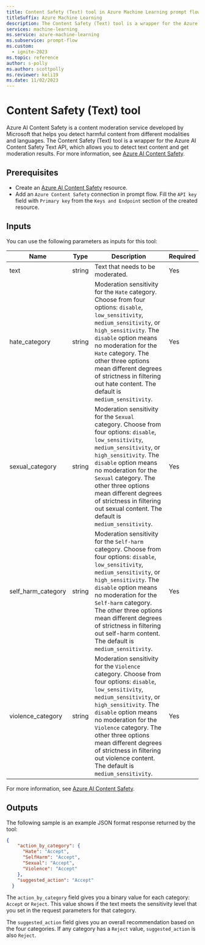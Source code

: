 ```yaml
---
title: Content Safety (Text) tool in Azure Machine Learning prompt flow
titleSuffix: Azure Machine Learning
description: The Content Safety (Text) tool is a wrapper for the Azure AI Content Safety Text API, which you can use to detect text content and get moderation results.
services: machine-learning
ms.service: azure-machine-learning
ms.subservice: prompt-flow
ms.custom:
  - ignite-2023
ms.topic: reference
author: s-polly
ms.author: scottpolly
ms.reviewer: keli19
ms.date: 11/02/2023
---
```


# Content Safety (Text) tool

Azure AI Content Safety is a content moderation service developed by Microsoft that helps you detect harmful content from different modalities and languages. The Content Safety (Text) tool is a wrapper for the Azure AI Content Safety Text API, which allows you to detect text content and get moderation results. For more information, see [Azure AI Content Safety](https://aka.ms/acs-doc).

## Prerequisites

- Create an [Azure AI Content Safety](https://aka.ms/acs-create) resource.
- Add an `Azure Content Safety` connection in prompt flow. Fill the `API key` field with `Primary key` from the `Keys and Endpoint` section of the created resource.

## Inputs

You can use the following parameters as inputs for this tool:

| Name | Type | Description | Required |
| ---- | ---- | ----------- | -------- |
| text | string | Text that needs to be moderated. | Yes |
| hate_category | string | Moderation sensitivity for the `Hate` category. Choose from four options: `disable`, `low_sensitivity`, `medium_sensitivity`, or `high_sensitivity`. The `disable` option means no moderation for the `Hate` category. The other three options mean different degrees of strictness in filtering out hate content. The default is `medium_sensitivity`. | Yes |
| sexual_category | string | Moderation sensitivity for the `Sexual` category. Choose from four options: `disable`, `low_sensitivity`, `medium_sensitivity`, or `high_sensitivity`. The `disable` option means no moderation for the `Sexual` category. The other three options mean different degrees of strictness in filtering out sexual content. The default is `medium_sensitivity`. | Yes |
| self_harm_category | string | Moderation sensitivity for the `Self-harm` category. Choose from four options: `disable`, `low_sensitivity`, `medium_sensitivity`, or `high_sensitivity`. The `disable` option means no moderation for the `Self-harm` category. The other three options mean different degrees of strictness in filtering out self-harm content. The default is `medium_sensitivity`. | Yes |
| violence_category | string | Moderation sensitivity for the `Violence` category. Choose from four options: `disable`, `low_sensitivity`, `medium_sensitivity`, or `high_sensitivity`. The `disable` option means no moderation for the `Violence` category. The other three options mean different degrees of strictness in filtering out violence content. The default is `medium_sensitivity`. | Yes |

For more information, see [Azure AI Content Safety](https://aka.ms/acs-doc).

## Outputs

The following sample is an example JSON format response returned by the tool:
  
```json
{
    "action_by_category": {
      "Hate": "Accept",
      "SelfHarm": "Accept",
      "Sexual": "Accept",
      "Violence": "Accept"
    },
    "suggested_action": "Accept"
  }
```

The `action_by_category` field gives you a binary value for each category: `Accept` or `Reject`. This value shows if the text meets the sensitivity level that you set in the request parameters for that category.

The `suggested_action` field gives you an overall recommendation based on the four categories. If any category has a `Reject` value, `suggested_action` is also `Reject`.
